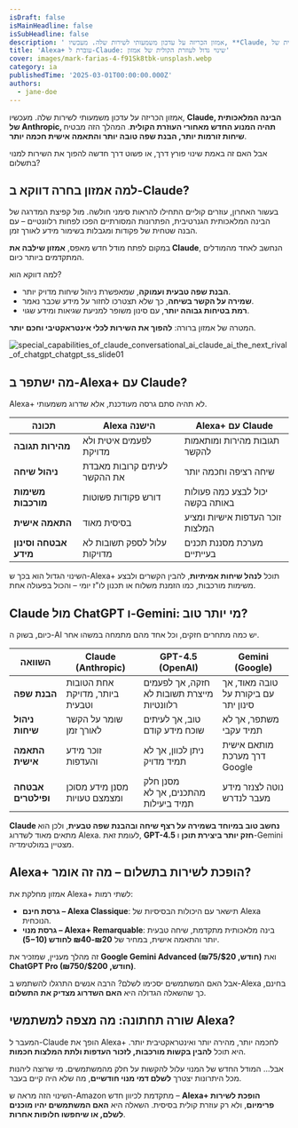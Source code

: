 ```yaml
---
isDraft: false
isMainHeadline: false
isSubHeadline: false
description: ' אמזון הכריזה על עדכון משמעותי לשירות שלה. מעכשיו, **Claude, הבינה המלאכותית של Anthropic, תהיה המנוע החדש מאחורי העוזרת הקולית**. המהלך הזה'
title: 'Alexa+ עוברת ל-Claude: שינוי גדול לעוזרת הקולית של אמזון'
cover: images/mark-farias-4-f91Sk8tbk-unsplash.webp
category: ia
publishedTime: '2025-03-01T00:00:00.000Z'
authors:
  - jane-doe
---
```


אמזון הכריזה על עדכון משמעותי לשירות שלה. מעכשיו, **Claude, הבינה המלאכותית של Anthropic, תהיה המנוע החדש מאחורי העוזרת הקולית**. המהלך הזה מבטיח **שיחות זורמות יותר, הבנת שפה טובה יותר והתאמה אישית חכמה יותר**.

אבל האם זה באמת שינוי פורץ דרך, או פשוט דרך חדשה להפוך את השירות למנוי בתשלום?

## **למה אמזון בחרה דווקא ב-Claude?**

בעשור האחרון, עוזרים קוליים התחילו להראות סימני חולשה. מול קפיצת המדרגה של הבינה המלאכותית הגנרטיבית, הפתרונות המסורתיים הפכו לפחות רלוונטיים – עם הבנה שטחית של פקודות ומגבלות בשימור מידע לאורך זמן.

במקום לפתח מודל חדש מאפס, **אמזון שילבה את Claude**, הנחשב לאחד מהמודלים המתקדמים ביותר כיום.

למה דווקא הוא?

- **הבנת שפה טבעית ועמוקה**, שמאפשרת ניהול שיחות מדויק יותר.
- **שמירה על הקשר בשיחה**, כך שלא תצטרכו לחזור על מידע שכבר נאמר.
- **רמת בטיחות גבוהה יותר**, עם סינון משופר למניעת שגיאות ומידע שגוי.

המטרה של אמזון ברורה: **להפוך את השירות לכלי אינטראקטיבי וחכם יותר**.

![special_capabilities_of_claude_conversational_ai_claude_ai_the_next_rival_of_chatgpt_chatgpt_ss_slide01](images/special_capabilities_of_claude_conversational_ai_claude_ai_the_next_rival_of_chatgpt_chatgpt_ss_slide01-1024x576.webp)

## **מה ישתפר ב-Alexa+ עם Claude?**

Alexa+ לא תהיה סתם גרסה מעודכנת, אלא שדרוג משמעותי.

| **תכונה** | **Alexa הישנה** | **Alexa+ עם Claude** |
| --- | --- | --- |
| **מהירות תגובה** | לפעמים איטית ולא מדויקת | תגובות מהירות ומותאמות להקשר |
| **ניהול שיחה** | לעיתים קרובות מאבדת את ההקשר | שיחה רציפה וחכמה יותר |
| **משימות מורכבות** | דורש פקודות פשוטות | יכול לבצע כמה פעולות באותה בקשה |
| **התאמה אישית** | בסיסית מאוד | זוכר העדפות אישיות ומציע המלצות |
| **אבטחה וסינון מידע** | עלול לספק תשובות לא מדויקות | מערכת מסננת תכנים בעייתיים |

השינוי הגדול הוא בכך ש-Alexa+ תוכל **לנהל שיחות אמיתיות**, להבין הקשרים ולבצע משימות מורכבות, כמו הזמנת משלוח או תכנון לו"ז יומי – והכול בפעולה אחת.

## **Claude מול ChatGPT ו-Gemini: מי יותר טוב?**

כיום, בשוק ה-AI יש כמה מתחרים חזקים, וכל אחד מהם מתמחה במשהו אחר.

| **השוואה** | **Claude (Anthropic)** | **GPT-4.5 (OpenAI)** | **Gemini (Google)** |
| --- | --- | --- | --- |
| **הבנת שפה** | אחת הטובות ביותר, מדויקת וטבעית | חזקה, אך לפעמים מייצרת תשובות לא רלוונטיות | טובה מאוד, אך עם ביקורת על סינון יתר |
| **ניהול שיחות** | שומר על הקשר לאורך זמן | טוב, אך לעיתים שוכח מידע קודם | משתפר, אך לא תמיד עקבי |
| **התאמה אישית** | זוכר מידע והעדפות | ניתן לכוון, אך לא תמיד מדויק | מותאם אישית דרך מערכת Google |
| **אבטחה ופילטרים** | מסנן מידע מסוכן ומצמצם טעויות | מסנן חלק מהתכנים, אך לא תמיד ביעילות | נוטה לצנזר מידע מעבר לנדרש |

**Claude נחשב טוב במיוחד בשמירה על רצף שיחה ובהבנת שפה טבעית**, ולכן הוא מתאים מאוד לשדרוג Alexa. לעומת זאת, **GPT-4.5 חזק יותר ביצירת תוכן** ו-Gemini מצטיין במולטימדיה.

## **Alexa+ הופכת לשירות בתשלום – מה זה אומר?**

אמזון מחלקת את Alexa+ לשתי רמות:

- **גרסת חינם – Alexa Classique**: תישאר עם היכולות הבסיסיות של Alexa הנוכחית.
- **גרסת מנוי – Alexa+ Remarquable**: בינה מלאכותית מתקדמת, שיחה טבעית יותר והתאמה אישית, במחיר של **₪20-₪40 לחודש ($5-$10)**.

זה מהלך מעניין, שמזכיר את **Google Gemini Advanced (₪75/חודש, $20)** ואת **ChatGPT Pro (₪750/חודש, $200)**.

אבל האם המשתמשים יסכימו לשלם? הרבה אנשים התרגלו להשתמש ב-Alexa בחינם, כך שהשאלה הגדולה היא **האם השדרוג מצדיק את התשלום**.

## **שורה תחתונה: מה מצפה למשתמשי Alexa?**

המעבר ל-Claude הופך את Alexa+ לחכמה יותר, מהירה יותר ואינטראקטיבית יותר. היא תוכל **להבין בקשות מורכבות, לזכור העדפות ולתת המלצות חכמות**.

אבל… המודל החדש של המנוי עלול להקשות על חלק מהמשתמשים. מי שרוצה ליהנות מכל היתרונות יצטרך **לשלם דמי מנוי חודשיים**, מה שלא היה קיים בעבר.

השינוי הזה מראה ש-Amazon מתקדמת לכיוון חדש – **Alexa+ הופכת לשירות פרימיום**, ולא רק עוזרת קולית בסיסית. השאלה היא **האם המשתמשים יהיו מוכנים לשלם, או שיחפשו חלופות אחרות**.
